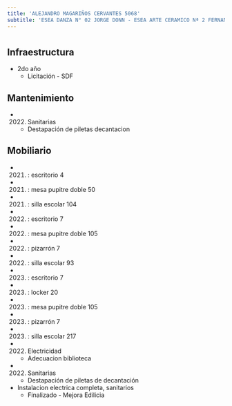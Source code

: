 ```yaml
---
title: 'ALEJANDRO MAGARIÑOS CERVANTES 5068'
subtitle: 'ESEA DANZA N° 02 JORGE DONN - ESEA ARTE CERAMICO Nª 2 FERNANDO ARRANZ'
---
```


#
## Infraestructura

* 2do año 
    + Licitación - SDF 


## Mantenimiento

*  (2022) Sanitarias 
    + Destapación de piletas decantacion


## Mobiliario

*  (2021) : escritorio 4 

*  (2021) : mesa pupitre doble 50 

*  (2021) : silla escolar 104 

*  (2022) : escritorio 7 

*  (2022) : mesa pupitre doble 105 

*  (2022) : pizarrón 7 

*  (2022) : silla escolar 93 

*  (2023) : escritorio 7 

*  (2023) : locker 20 

*  (2023) : mesa pupitre doble 105 

*  (2023) : pizarrón 7 

*  (2023) : silla escolar 217 




*  (2022) Electricidad 
    + Adecuacion biblioteca

*  (2022) Sanitarias 
    + Destapación de piletas de decantación





* Instalacion electrica completa, sanitarios 
    + Finalizado - Mejora Edilicia 




